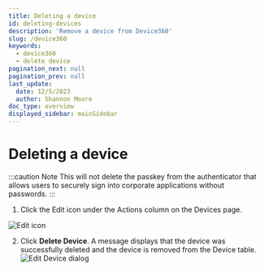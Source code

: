 ```yaml
---
title: Deleting a device
id: deleting-devices
description: 'Remove a device from Device360'
slug: /device360
keywords:
  - device360
  - delete device
pagination_next: null
pagination_prev: null
last_update:
  date: 12/5/2023
  author: Shannon Moore
doc_type: overview
displayed_sidebar: mainSidebar
---
```

# Deleting a device

:::caution Note 
This will not delete the passkey from the authenticator that allows users to securely sign into corporate applications without passwords.
:::

1. Click the Edit icon under the Actions column on the Devices page.

  ![Edit icon](../images/devices/edit-icon.png)  

2. Click **Delete Device**. A message displays that the device was successfully deleted and the device is removed from the Device table.
   ![Edit Device dialog](../images/devices/edit-device.png)
  
